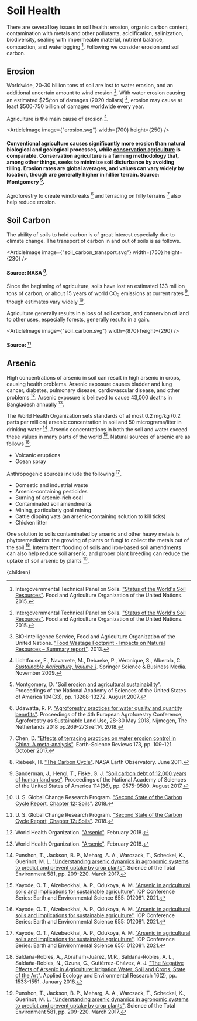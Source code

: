 


# Soil Health

There are several key issues in soil health: erosion, organic carbon content, contamination with metals and other pollutants, acidification, salinization, biodiversity, sealing with impermeable material, nutrient balance, compaction, and waterlogging [^3]. Following we consider erosion and soil carbon.

## Erosion
Worldwide, 20-30 billion tons of soil are lost to water erosion, and an additional uncertain amount to wind erosion [^3]. With water erosion causing an estimated $25/ton of damages (2020 dollars) [^1], erosion may cause at least $500-750 billion of damages worldwide every year.

Agriculture is the main cause of erosion [^5].

<ArticleImage image={"erosion.svg"} width={700} height={250} />
#### Conventional agriculture causes significantly more erosion than natural biological and geological processes, while [conservation agriculture](/matter/practices/conservation_ag) is comparable. Conservation agriculture is a farming methodology that, among other things, seeks to minimize soil disturbance by avoiding tilling. Erosion rates are global averages, and values can vary widely by location, though are generally higher in hillier terrain. Source: Montgomery [^6].

Agroforestry to create windbreaks [^12] and terracing on hilly terrains [^2] also help reduce erosion.

<WindbreaksSolution />

<TerracingSolution />

## Soil Carbon
The ability of soils to hold carbon is of great interest especially due to climate change. The transport of carbon in and out of soils is as follows.

<ArticleImage image={"soil_carbon_transport.svg"} width={750} height={230} />
#### Source: NASA [^8].

Since the beginning of agriculture, soils have lost an estimated 133 million tons of carbon, or about 15 years of world CO<sub>2</sub> emissions at current rates [^10], though estimates vary widely [^11].

Agriculture generally results in a loss of soil carbon, and conservion of land to other uses, especially forests, generally results in a gain.

<ArticleImage image={"soil_carbon.svg"} width={870} height={290} />
#### Source: [^11]

## Arsenic
High concentrations of arsenic in soil can result in high arsenic in crops, causing health problems. Arsenic exposure causes bladder and lung cancer, diabetes, pulmonary disease, cardiovascular disease, and other problems [^13]. Arsenic exposure is believed to cause 43,000 deaths in Bangladesh annually [^13].

The World Health Organization sets standards of at most 0.2 mg/kg (0.2 parts per million) arsenic concentration in soil and 50 micrograms/liter in drinking water [^7]. Arsenic concentrations in both the soil and water exceed these values in many parts of the world [^4]. Natural sources of arsenic are as follows [^4].

- Volcanic eruptions
- Ocean spray

Anthropogenic sources include the following [^4].

- Domestic and industrial waste
- Arsenic-containing pesticides
- Burning of arsenic-rich coal
- Contaminated soil amendments
- Mining, particularly goal mining
- Cattle dipping vats (an arsenic-containing solution to kill ticks)
- Chicken litter

One solution to soils contaminated by arsenic and other heavy metals is phytoremediation: the growing of plants or fungi to collect the metals out of the soil [^9]. Intermittent flooding of soils and iron-based soil amendments can also help reduce soil arsenic, and proper plant breeding can reduce the uptake of soil arsenic by plants [^7].

[^1]: BIO-Intelligence Service, Food and Agriculture Organization of the United Nations. ["Food Wastage Footprint - Impacts on Natural Resources – Summary report"](http://www.fao.org/sustainable-food-value-chains/library/details/en/c/266219/). 2013.

[^2]: Chen, D. ["Effects of terracing practices on water erosion control in China: A meta-analysis"](https://www.sciencedirect.com/science/article/abs/pii/S0012825217300090). Earth-Science Reviews 173, pp. 109-121. October 2017.

[^3]: Intergovernmental Technical Panel on Soils. ["Status of the World's Soil Resources"](http://www.fao.org/policy-support/resources/resources-details/en/c/435200/). Food and Agriculture Organization of the United Nations. 2015.

[^4]: Kayode, O. T., Aizebeokhai, A. P., Odukoya, A. M. ["Arsenic in agricultural soils and implications for sustainable agriculture"](https://iopscience.iop.org/article/10.1088/1755-1315/655/1/012081/pdf). IOP Conference Series: Earth and Environmental Science 655: 012081. 2021.

[^5]: Lichtfouse, E., Navarrete, M., Debaeke, P., Véronique, S., Alberola, C. [*Sustainable Agriculture, Volume 1*](https://books.google.com/books?id=7cP-2jIIO2wC). Springer Science & Business Media. November 2009.

[^6]: Montgomery, D. ["Soil erosion and agricultural sustainability"](https://www.pnas.org/content/104/33/13268.short). Proceedings of the National Academy of Sciences of the United States of America 104(33), pp. 13268-13272. August 2007.

[^7]: Punshon, T., Jackson, B. P., Meharg, A. A., Warczack, T., Scheckel, K., Guerinot, M. L. ["Understanding arsenic dynamics in agronomic systems to predict and prevent uptake by crop plants"](https://www.ncbi.nlm.nih.gov/pmc/articles/PMC5303541/). Science of the Total Environment 581, pp. 209-220. March 2017.

[^8]: Riebeek, H. ["The Carbon Cycle"](https://earthobservatory.nasa.gov/features/CarbonCycle). NASA Earth Observatory. June 2011.

[^9]: Saldaña-Robles, A., Abraham-Juárez, M.R., Saldaña-Robles, A. L., Saldaña-Robles, N., Ozuna, C., Gutiérrez-Chávez, A. J. ["The Negative Effects of Arsenic in Agriculture: Irrigation Water, Soil and Crops, State of the Art"](http://aloki.hu/pdf/1602_15331551.pdf). Applied Ecology and Environmental Research 16(2), pp. 1533-1551. January 2018.

[^10]: Sanderman, J., Hengl, T., Fiske, G. J. ["Soil carbon debt of 12,000 years of human land use"](https://www.pnas.org/content/114/36/9575). Proceedings of the National Academy of Sciences of the United States of America 114(36), pp. 9575-9580. August 2017.

[^11]: U. S. Global Change Research Program. ["Second State of the Carbon Cycle Report, Chapter 12: Soils"](https://carbon2018.globalchange.gov/chapter/12/). 2018.

[^12]: Udawatta, R. P. ["Agroforestry practices for water quality and quantity benefits"](https://www.cabdirect.org/cabdirect/abstract/20183344556). Proceedings of the 4th European Agroforestry Conference, Agroforestry as Sustainable Land Use, 28-30 May 2018, Nijmegen, The Netherlands 2018 pp.269-273 ref.14. 2018.

[^13]: World Health Organization. ["Arsenic"](https://www.who.int/news-room/fact-sheets/detail/arsenic). February 2018.

  <Article 
    focusAreaUrl={focusAreaUrl} 
    hierarchy={hierarchy} 
    site={site}
  >
    {children}
  </Article>